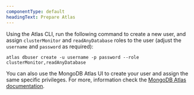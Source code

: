 ```yaml
---
componentType: default
headingText: Prepare Atlas 
---
```


Using the Atlas CLI, run the following command to create a new user, and assign `clusterMonitor` and `readAnyDatabase` roles to the user (adjust the `username` and `password` as required):

```shell
atlas dbuser create -u username -p password --role clusterMonitor,readAnyDatabase
```

You can also use the MongoDB Atlas UI to create your user and assign the same specific privileges. For more, information check the [MongoDB Atlas documentation](https://www.mongodb.com/docs/atlas/security-add-mongodb-users/#add-database-users).
